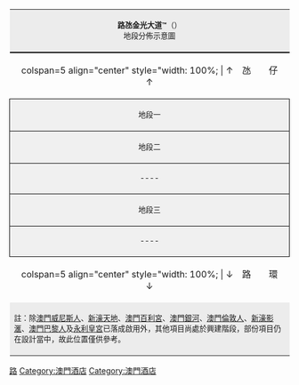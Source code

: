 {| border="0" 
|-
| colspan=5 align="center" style="background: #ececec; border-bottom: 2px solid black; width=100%; high: 50px; text-align: center; vertical-align: center;" | <small>'''路氹金光大道™'''（'''{{lang|en|Cotai Strip™}}'''）<br />地段分佈示意圖</small>
|-
| colspan=5 align="center" style="width: 100%; | ↑　氹　　仔　↑
|- 
| align="center" style="background: #f0f0f0; border: 1px solid black; width: 5%;" | <small>地段一</small> || align="center" style="background: #f0f0f0; border: 1px solid black; width: 40%;" | <small>[[澳門威尼斯人]]</small> || rowspan=6 align="center" style="background: #f0f0f0; width: 10%;" | [[路氹連貫公路]]北段 || align="center" style="background: #f0f0f0; border: 1px solid black; width: 40%;" | <small>[[新濠天地]]項目（[[頤居]]/[[迎尚酒店|迎尚]]/[[澳門君悅酒店|君悅]]）</small> || align="center" style="background: #f0f0f0; border: 1px solid black; width: 5%;" | <small>地段四</small>
|- 
| align="center" style="background: #f0f0f0; border: 1px solid black;" | <small>地段二</small> ||  align="center" style="background: #f0f0f0; border: 1px solid black;" | <small>[[澳門百利宮|百利宮]]（[[澳門四季酒店|四季]]）</small> ||  align="center" style="background: #f0f0f0; border: 1px solid black;" | <small>[[永利皇宫]]/[[美獅美高梅]]→</small> ||  align="center" style="background: #f0f0f0; border: 1px solid black;" | <small>----</small>
|- 
| align="center" style="background: #f0f0f0; border: 1px solid black;" | <small>----</small> || align="center" style="background: #f0f0f0; border: 1px solid black;" | <small>←　[[澳門銀河]]（大倉/悅榕莊/銀河/麗思卡爾頓/JW萬豪）、[[澳門百老匯]]</small> || align="center" style="background: #f0f0f0; border: 1px solid black;" | <small>[[澳門倫敦人]]（[[金沙城中心#康萊德酒店|康萊德]]/<s>[[金沙城中心#倫敦人酒店|假日]]</s>）</small> || align="center" style="background: #f0f0f0; border: 1px solid black;" | <small>地段五</small>
|- 
| align="center" style="background: #f0f0f0; border: 1px solid black;" | <small>地段三</small> || align="center" style="background: #f0f0f0; border: 1px solid black;" | <small>[[澳門巴黎人]]</small>  || align="center" style="background: #f0f0f0; border: 1px solid black;" | <small>[[澳門倫敦人]]（[[金沙城中心#喜來登酒店|喜來登]]/[[澳門瑞吉酒店|瑞吉]]）</small> || align="center" style="background: #f0f0f0; border: 1px solid black;" | <small>地段六</small>
|- 
| rowspan=2 align="center" style="background: #f0f0f0; border: 1px solid black;" | <small>----</small> ||  rowspan=2 align="center" style="background: #f0f0f0; border: 1px solid black;" | <small>[[新濠影匯]]</small> || align="center" style="background: #f0f0f0; border: 1px solid black;" | <small>待定項目（待定）</small>  || align="center" style="background: #f0f0f0; border: 1px solid black;" | <small>地段七</small>
|-
| align="center" style="background: #f0f0f0; border: 1px solid black;" | <small>待定項目（待定）</small>  || align="center" style="background: #f0f0f0; border: 1px solid black;" | <small>地段八</small>
|-
| colspan=5 align="center" style="width: 100%; | ↓　路　　環　↓
|-
| colspan=5 align="left" style="background: #ececec; width=100%; text-align: left; vertical-align: center; " | <small>註：除[[澳門威尼斯人]]、[[新濠天地]]、[[澳門百利宮]]、[[澳門銀河]]、[[澳門倫敦人]]、[[新濠影滙]]、[[澳門巴黎人]]及[[永利皇宮]]已落成啟用外，其他項目尚處於興建階段，部份項目仍在設計當中，故此位置僅供參考。</small>
|}
<noinclude>[[Category:澳門模板|路]]</noinclude>
<includeonly>[[Category:澳門酒店]]</includeonly>
[[Category:澳門酒店]]